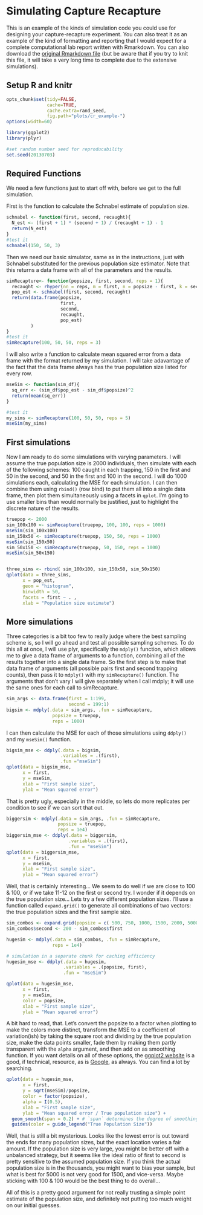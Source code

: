 # Simulating Capture Recapture

This is an example of the kinds of simulation code you could use for designing your capture-recapture experiment. You can also treat it as an example of the kind of formatting and reporting that I would expect for a complete computational lab report written with Rmarkdown. You can also download the [original Rmarkdown file](capture_recapture_example.Rmd) (but be aware that if you try to knit this file, it will take a very long time to complete due to the extensive simulations). 

## Setup R and knitr
```r
opts_chunk$set(tidy=FALSE, 
               cache=TRUE, 
               cache.extra=rand_seed, 
               fig.path="plots/cr_example-")
options(width=60)

library(ggplot2)
library(plyr)

#set random number seed for reproducability
set.seed(20130703)
```



## Required Functions

We need a few functions just to start off with, before we get to the full simulation. 

First is the function to calculate the Schnabel estimate of population size.
```r
schnabel <- function(first, second, recaught){
  N_est <- (first + 1) * (second + 1) / (recaught + 1) - 1
  return(N_est)
}
#test it
schnabel(150, 50, 3)
```

Then we need our basic simulator, same as in the instructions, just with Schnabel substituted for the previous population size estimator. Note that this returns a data frame with all of the parameters and the results.

```r
simRecapture<- function(popsize, first, second, reps = 1){
  recaught <- rhyper(nn = reps, m = first, n = popsize - first, k = second)
  pop_est <- schnabel(first, second, recaught)
  return(data.frame(popsize, 
                    first, 
                    second, 
                    recaught, 
                    pop_est)
         )
}
#test it
simRecapture(100, 50, 50, reps = 3)
```

I will also write a function to calculate mean squared error from a data frame with the format returned by my simulation. I will take adavantage of the fact that the data frame always has the true population size listed for every row.
```r
mseSim <- function(sim_df){
  sq_err <- (sim_df$pop_est - sim_df$popsize)^2
  return(mean(sq_err))
}

#test it
my_sims <- simRecapture(100, 50, 50, reps = 5)
mseSim(my_sims)
```

## First simulations
Now I am ready to do some simulations with varying parameters. I will assume the true population size is 2000 individuals, then simulate with each of the following schemes:  100 caught in each trapping, 150 in the first and 50 in the second, and 50 in the first and 100 in the second. I will do 1000 simulations each, calculating the MSE for each simulation. I can then combine them using `rbind()` (row bind) to put them all into a single data frame, then plot them simultaneously using a facets in `qplot`. I'm going to use smaller bins than would normally be justified, just to highlight the discrete nature of the results.

```r
truepop <- 2000
sim_100x100 <- simRecapture(truepop, 100, 100, reps = 1000)
mseSim(sim_100x100)
sim_150x50 <- simRecapture(truepop, 150, 50, reps = 1000)
mseSim(sim_150x50)
sim_50x150 <- simRecapture(truepop, 50, 150, reps = 1000)
mseSim(sim_50x150)


three_sims <- rbind( sim_100x100, sim_150x50, sim_50x150)
qplot(data = three_sims,
      x = pop_est,
      geom = "histogram",
      binwidth = 50,
      facets = first ~ . , 
      xlab = "Population size estimate")
```

## More simulations
Three categories is a bit too few to really judge where the best sampling scheme is, so I will go ahead and test all possible sampling schemes. To do this all at once, I will use plyr, specifically the `mdply()` function, which allows me to give a data frame of arguments to a function, combining all of the results together into a single data frame. So the first step is to make that data frame of arguments (all possible pairs first and second trapping counts), then pass it to `mdply()` with my `simRecapture()` function. The arguments that don't vary I will give separately when I call mdply; it will use the same ones for each call to simRecapture.
```r
sim_args <- data.frame(first = 1:199,
                       second = 199:1)
bigsim <- mdply(.data = sim_args, .fun = simRecapture,
                 popsize = truepop,
                 reps = 1000)
```

I can then calculate the MSE for each of those simulations using `ddply()` and my `mseSim()` function. 
```r
bigsim_mse <- ddply(.data = bigsim, 
                    .variables = .(first),
                    .fun ="mseSim")
qplot(data = bigsim_mse,
      x = first,
      y = mseSim,
      xlab = "First sample size",
      ylab = "Mean squared error")
```

That is pretty ugly, especially in the middle, so lets do more replicates per condition to see if we can sort that out.

```r
biggersim <- mdply(.data = sim_args, .fun = simRecapture,
                   popsize = truepop,
                   reps = 1e4)
biggersim_mse <- ddply(.data = biggersim, 
                       .variables = .(first),
                       .fun = "mseSim")
qplot(data = biggersim_mse,
      x = first,
      y = mseSim,
      xlab = "First sample size",
      ylab = "Mean squared error")
```

Well, that is certainly interesting... We seem to do well if we are close to 100 & 100, or if we take 11-12 on the first or second try. I wonder if it depends on the true population size... Lets try a few different population sizes. I'll use a function called `expand.grid()` to generate all combinations of two vectors: the true population sizes and the first sample size. 

```r
sim_combos <- expand.grid(popsize = c( 500, 750, 1000, 1500, 2000, 5000), first = 1:199)
sim_combos$second <- 200 - sim_combos$first 

hugesim <- mdply(.data = sim_combos, .fun = simRecapture,
                 reps = 1e4)
```
```r
# simulation in a separate chunk for caching efficiency
hugesim_mse <- ddply(.data = hugesim, 
                     .variables = .(popsize, first),
                     .fun = "mseSim")

qplot(data = hugesim_mse,
      x = first,
      y = mseSim,
      color = popsize,
      xlab = "First sample size",
      ylab = "Mean squared error")
```
A bit hard to read, that. Let's convert the popsize to a factor when plotting to make the colors more distinct, transform the MSE to a coefficient of variation(ish) by taking the square root and dividing by the true population size, make the data points smaller, fade them by making them partly transparent with the `alpha` argument, and then add on as smoothing function. If you want details on all of these options, the [ggplot2 website](http://docs.ggplot2.org/) is a good, if technical, resource, as is [Google](http://google.com), as always. You can find a lot by searching.

```r
qplot(data = hugesim_mse,
      x = first,
      y = sqrt(mseSim)/popsize,
      color = factor(popsize),
      alpha = I(0.5),
      xlab = "First sample size",
      ylab = "Mean squared error / True population size") +
  geom_smooth(span = 0.2) + # `span` determines the degree of smoothing in curve
  guides(color = guide_legend("True Population Size"))
```
Well, that is still a bit mysterious. Looks like the lowest error is out toward the ends for many population sizes, but the exact location varies a fair amount. If the population size is very large, you might be better off with a unbalanced strategy, but it seems like the ideal ratio of first to second is pretty sensitive to the assumed population size.  If you think the actual population size is in the thousands, you might want to bias your sample, but what is best for 5000 is not very good for 1500, and vice-versa. Maybe sticking with 100 & 100 would be the best thing to do overall... 

All of this is a pretty good argument for not really trusting a simple point estimate of the population size, and definitely not putting too much weight on our initial guesses.